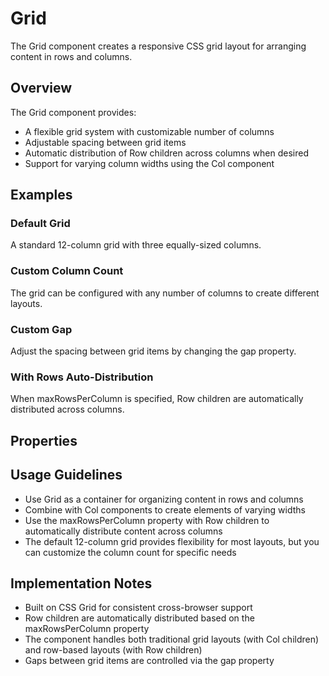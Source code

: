 

<Meta of={GridStories} />

# Grid

The Grid component creates a responsive CSS grid layout for arranging content in rows and columns.

## Overview

The Grid component provides:

- A flexible grid system with customizable number of columns
- Adjustable spacing between grid items
- Automatic distribution of Row children across columns when desired
- Support for varying column widths using the Col component

## Examples

### Default Grid

A standard 12-column grid with three equally-sized columns.

<Canvas of={GridStories.Default} />

### Custom Column Count

The grid can be configured with any number of columns to create different layouts.

<Canvas of={GridStories.CustomColumns} />

### Custom Gap

Adjust the spacing between grid items by changing the gap property.

<Canvas of={GridStories.CustomGap} />

### With Rows Auto-Distribution

When maxRowsPerColumn is specified, Row children are automatically distributed across columns.

<Canvas of={GridStories.WithRows} />

## Properties

<Controls of={GridStories.Default} />

## Usage Guidelines

- Use Grid as a container for organizing content in rows and columns
- Combine with Col components to create elements of varying widths
- Use the maxRowsPerColumn property with Row children to automatically distribute content across columns
- The default 12-column grid provides flexibility for most layouts, but you can customize the column count for specific needs

## Implementation Notes

- Built on CSS Grid for consistent cross-browser support
- Row children are automatically distributed based on the maxRowsPerColumn property
- The component handles both traditional grid layouts (with Col children) and row-based layouts (with Row children)
- Gaps between grid items are controlled via the gap property
